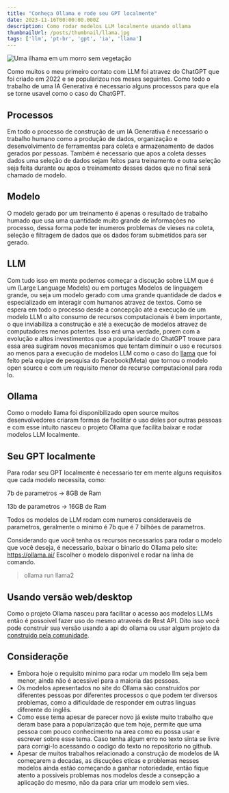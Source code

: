 ```yaml
---
title: "Conheça Ollama e rode seu GPT localmente" 
date: 2023-11-16T00:00:00.000Z
description: Como rodar modelos LLM localmente usando ollama
thumbnailUrl: /posts/thumbnail/llama.jpg
tags: ['llm', 'pt-br', 'gpt', 'ia', 'llama']
---
```


![Uma ilhama em um morro sem vegetação](/posts/thumbnail/llama.jpg)

Como muitos o meu primeiro contato com LLM foi atravez do ChatGPT que foi criado em 2022 e se popularizou nos meses seguintes. Como todo o trabalho de uma 
IA Generativa é necessario alguns processos para que ela se torne usavel como o caso do ChatGPT.

## Processos 

Em todo o processo de construção de um IA Generativa é necessario o trabalho humano como a produção de dados, organização e desenvolvimento de ferramentas para 
coleta e armazenamento de dados gerados por pessoas. Também é necessario que apos a coleta desses dados uma seleção de dados sejam feitos para treinamento e outra seleção seja feita durante ou apos o treinamento desses dados que no final será chamado de modelo.

## Modelo

O modelo gerado por um treinamento é apenas o resultado de trabalho humado que usa uma quantidade muito grande de informaçòes no processo, dessa forma pode ter inumeros problemas de vieses na coleta, seleção e filtragem de dados que os dados foram submetidos para ser gerado.

## LLM

Com tudo isso em mente podemos começar a discução sobre LLM que é um (Large Language Models) ou em portuges Modelos de linguagem grande, ou seja um modelo gerado com uma grande quantidade de dados e especializado em interagir com humanos atravez de textos. Como se espera em todo o processo desde a concepção até a execução de um modelo LLM o alto consumo de recursos computacionais é bem importante, o que inviabiliza a construção e até a execução de modelos atravez de computadores menos potentes. Isso erá uma verdade, porem com a evolução e altos investimentos que a popularidade do ChatGPT trouxe para essa area sugiram novos mecanismos que tentam diminuir o uso e recursos ao menos para a execução de modelos LLM como o caso do [llama](https://ai.meta.com/llama/) que foi feito pela equipe de pesquisa do Facebook(Meta) que tornou o modelo open source e com um requisito menor de recurso computacional para roda lo.

## Ollama

Como o modelo llama foi disponibilizado open source muitos desenvolvedores criaram formas de facilitar o uso deles por outras pessoas e com esse intuito nasceu o projeto Ollama que facilita baixar e rodar modelos LLM localmente.

## Seu GPT localmente


Para rodar seu GPT localmente é necessario ter em mente alguns requisitos que cada modelo necessita, como:

7b de parametros  -> 8GB de Ram

13b de parametros -> 16GB de Ram


Todos os modelos de LLM rodam com numeros consideraveis de parametros, geralmente o minimo é 7b que é 7 bilhões de parametros.

Considerando que você tenha os recursos necessarios para rodar o modelo que você deseja, é necessario, baixar o binario do Ollama pelo site: https://ollama.ai/ Escolher o modelo disponivel e rodar na linha de comando.

> ollama run llama2

## Usando versão web/desktop

Como o projeto Ollama nasceu para facilitar o acesso aos modelos LLMs então é possoivel fazer uso do mesmo atraveés de Rest API. Dito isso você pode construir sua versão usando a api do ollama ou usar algum projeto da [construido pela comunidade](https://github.com/jmorganca/ollama#web--desktop).

## Consideraçõe 

- Embora hoje o requisito minimo para rodar um modelo llm seja bem menor, ainda não é acessivel para a maioria das pessoas. 
- Os modelos apresentados no site do Ollama são construidos por diferentes pessoas por diferentes processos o que podem ter diversos problemas, como a dificuldade de responder em outras linguas diferente do inglês. 
- Como esse tema apesar de parecer novo já existe muito trabalho que deram base para a popularização que tem hoje, permite que uma pessoa com pouco conhecimento na area como eu possa usar e escrever sobre esse tema. Caso tenha algum erro no texto sinta se livre para corrigi-lo acessando o codigo do texto no repositorio no github.
- Apesar de muitos trabalhos relacionado a construção de modelos de IA começarem a decadas, as discuções eticas e problemas nesses modelos ainda estão começando a ganhar notoriedade, então fique atento a possiveis problemas nos modelos desde a consepção a aplicação do mesmo, não da para criar um modelo sem vies.

